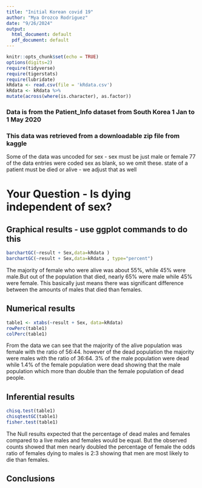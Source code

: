 ```yaml
---
title: "Initial Korean covid 19"
author: "Mya Orozco Rodriguez"
date: "9/26/2024"
output:
  html_document: default
  pdf_document: default
---
```


```r
knitr::opts_chunk$set(echo = TRUE)
options(digits=2)
require(tidyverse)
require(tigerstats)
require(lubridate)
kRdata <- read.csv(file = 'kRdata.csv')
kRdata <- kRdata %>%
mutate(across(where(is.character), as.factor))

```
### Data is from the Patient_Info dataset from South Korea 1 Jan to 1 May 2020
### This data was retrieved from a downloadable zip file from kaggle

Some of the data was uncoded for sex - sex must be just male or female
77 of the data entries were coded sex  as blank, so we omit these.
state of a patient must be died or alive - we adjust that as well   
  
# Your Question - Is dying independent of sex?






## Graphical results - use ggplot commands to do this  



  



```r
barchartGC(~result + Sex,data=kRdata )
barchartGC(~result + Sex,data=kRdata , type="percent")

```
 
  The majority of female who were alive was about 55%, while 45% were male.But out of the population that died, nearly 65% were male while 45% were female. This basically just means there was significant difference between the amounts of males that died than females.
  
## Numerical results

```r
table1 <- xtabs(~result + Sex, data=kRdata)
rowPerc(table1)
colPerc(table1)
```

From the data we can see that the majority of the alive population was female with the ratio of 56:44. however of the dead population the majority were males with the ratio of 36:64. 3% of the male population were dead while 1.4% of the female population were dead showing that the male population which more than double than the female population of dead people.

## Inferential results 

```r
chisq.test(table1)
chisqtestGC(table1)
fisher.test(table1)
```

The Null results expected that the percentage of dead males and females compared to a live males and females would be equal. But the observed counts showed that men nearly doubled the percentage of female the odds ratio of females dying to males is 2:3 showing that men are most likely to die than females.

## Conclusions

